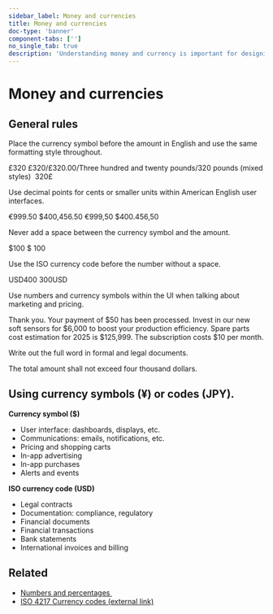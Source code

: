 ```yaml
---
sidebar_label: Money and currencies
title: Money and currencies
doc-type: 'banner'
component-tabs: ['']
no_single_tab: true
description: 'Understanding money and currency is important for designing user interfaces that facilitate financial transactions, licensing, display prices, and manage currency conversions. This requires attention to details like currency symbols, formatting standards, and localization to ensure precision and user-friendliness. '
---
```



# Money and currencies

## General rules  

Place the currency symbol before the amount in English and use the same formatting style throughout.

<DoAndDont>
  <DoAndDont.Do>
    <DoAndDont.Item>£320</DoAndDont.Item>
  </DoAndDont.Do>
  <DoAndDont.Dont>
    <DoAndDont.Item>£320/£320.00/Three hundred and twenty pounds/320 pounds (mixed styles) </DoAndDont.Item>
	<DoAndDont.Item>320£</DoAndDont.Item>
  </DoAndDont.Dont>
</DoAndDont>

Use decimal points for cents or smaller units within American English user interfaces. 

<DoAndDont>
  <DoAndDont.Do>
    <DoAndDont.Item>€999.50</DoAndDont.Item>
    <DoAndDont.Item>$400,456.50</DoAndDont.Item>
  </DoAndDont.Do>
  <DoAndDont.Dont>
    <DoAndDont.Item>€999,50</DoAndDont.Item>
	<DoAndDont.Item>$400.456,50 </DoAndDont.Item>
  </DoAndDont.Dont>
</DoAndDont>

Never add a space between the currency symbol and the amount. 

<DoAndDont>
  <DoAndDont.Do>
    <DoAndDont.Item>$100</DoAndDont.Item>
  </DoAndDont.Do>
  <DoAndDont.Dont>
    <DoAndDont.Item>$ 100</DoAndDont.Item>
  </DoAndDont.Dont>
</DoAndDont>

Use the ISO currency code before the number without a space.  

<DoAndDont>
  <DoAndDont.Do>
    <DoAndDont.Item>USD400</DoAndDont.Item>
  </DoAndDont.Do>
  <DoAndDont.Dont>
    <DoAndDont.Item>300USD</DoAndDont.Item>
  </DoAndDont.Dont>
</DoAndDont>

Use numbers and currency symbols within the UI when talking about marketing and pricing.  

<DoAndDont>
  <DoAndDont.Do>
    <DoAndDont.Item>Thank you. Your payment of $50 has been processed.</DoAndDont.Item>
    <DoAndDont.Item>Invest in our new soft sensors for $6,000 to boost your production efficiency.</DoAndDont.Item>
	<DoAndDont.Item>Spare parts cost estimation for 2025 is $125,999.</DoAndDont.Item>
	<DoAndDont.Item>The subscription costs $10 per month.</DoAndDont.Item>
  </DoAndDont.Do>
</DoAndDont>

Write out the full word in formal and legal documents. 

<DoAndDont>
  <DoAndDont.Do>
    <DoAndDont.Item>The total amount shall not exceed four thousand dollars.</DoAndDont.Item>
  </DoAndDont.Do>
</DoAndDont>

## Using currency symbols (¥) or codes (JPY). 

**Currency symbol ($)**
- User interface: dashboards, displays, etc.
- Communications: emails, notifications, etc.
- Pricing and shopping carts
- In-app advertising
- In-app purchases
- Alerts and events

**ISO currency code (USD)**
- Legal contracts
- Documentation: compliance, regulatory
- Financial documents
- Financial transactions
- Bank statements
- International invoices and billing

## Related  

- [Numbers and percentages ](numbers.mdx)
- [ISO 4217 Currency codes (external link)](https://www.iso.org/iso-4217-currency-codes.html)